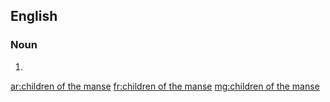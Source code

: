 ==English==

===Noun===
{{head|en|plural|head=[[children]] [[of]] [[the]] [[manse]]}} {{g|p}}

# {{plural of|child of the manse|lang=en}}

[[ar:children of the manse]]
[[fr:children of the manse]]
[[mg:children of the manse]]
